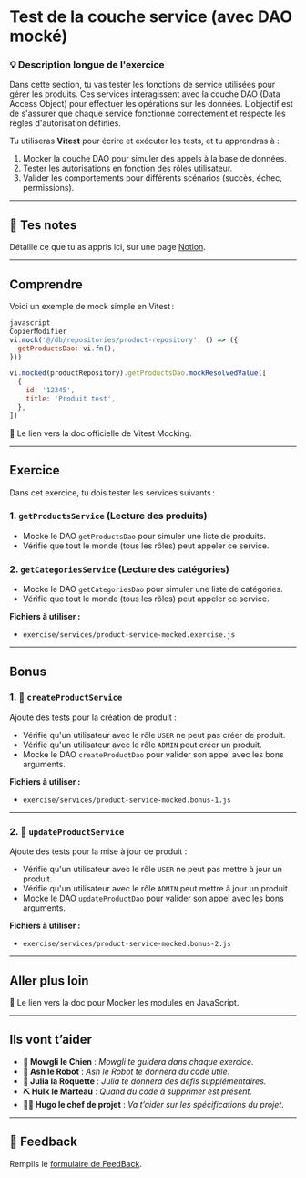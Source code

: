 # Test de la couche service (avec DAO mocké)

### 💡 Description longue de l'exercice

Dans cette section, tu vas tester les fonctions de service utilisées pour gérer les produits. Ces services interagissent avec la couche DAO (Data Access Object) pour effectuer les opérations sur les données. L'objectif est de s'assurer que chaque service fonctionne correctement et respecte les règles d'autorisation définies.

Tu utiliseras **Vitest** pour écrire et exécuter les tests, et tu apprendras à :

1. Mocker la couche DAO pour simuler des appels à la base de données.
2. Tester les autorisations en fonction des rôles utilisateur.
3. Valider les comportements pour différents scénarios (succès, échec, permissions).

---

## 📝 Tes notes

Détaille ce que tu as appris ici, sur une page [Notion](https://go.mikecodeur.com/course-notes-template).

---

## Comprendre

Voici un exemple de mock simple en Vitest :

```jsx
javascript
CopierModifier
vi.mock('@/db/repositories/product-repository', () => ({
  getProductsDao: vi.fn(),
}))

vi.mocked(productRepository).getProductsDao.mockResolvedValue([
  {
    id: '12345',
    title: 'Produit test',
  },
])
```

📑 Le lien vers la doc officielle de Vitest Mocking.

---

## Exercice

Dans cet exercice, tu dois tester les services suivants :

### 1. **`getProductsService`** (Lecture des produits)

- Mocke le DAO `getProductsDao` pour simuler une liste de produits.
- Vérifie que tout le monde (tous les rôles) peut appeler ce service.

### 2. **`getCategoriesService`** (Lecture des catégories)

- Mocke le DAO `getCategoriesDao` pour simuler une liste de catégories.
- Vérifie que tout le monde (tous les rôles) peut appeler ce service.

**Fichiers à utiliser :**

- `exercise/services/product-service-mocked.exercise.js`

---

## Bonus

### 1. 🚀 **`createProductService`**

Ajoute des tests pour la création de produit :

- Vérifie qu'un utilisateur avec le rôle `USER` ne peut pas créer de produit.
- Vérifie qu'un utilisateur avec le rôle `ADMIN` peut créer un produit.
- Mocke le DAO `createProductDao` pour valider son appel avec les bons arguments.

**Fichiers à utiliser :**

- `exercise/services/product-service-mocked.bonus-1.js`

---

### 2. 🚀 **`updateProductService`**

Ajoute des tests pour la mise à jour de produit :

- Vérifie qu'un utilisateur avec le rôle `USER` ne peut pas mettre à jour un produit.
- Vérifie qu'un utilisateur avec le rôle `ADMIN` peut mettre à jour un produit.
- Mocke le DAO `updateProductDao` pour valider son appel avec les bons arguments.

**Fichiers à utiliser :**

- `exercise/services/product-service-mocked.bonus-2.js`

---

## Aller plus loin

📑 Le lien vers la doc pour Mocker les modules en JavaScript.

---

## Ils vont t’aider

- **🐶 Mowgli le Chien** : _Mowgli te guidera dans chaque exercice._
- **🤖 Ash le Robot** : _Ash le Robot te donnera du code utile._
- **🚀 Julia la Roquette** : _Julia te donnera des défis supplémentaires._
- **⛏️ Hulk le Marteau** : _Quand du code à supprimer est présent._
- **👨‍✈️ Hugo le chef de projet** : _Va t’aider sur les spécifications du projet._

---

## 🐜 Feedback

Remplis le [formulaire de FeedBack](https://go.mikecodeur.com/cours-react-avis).
